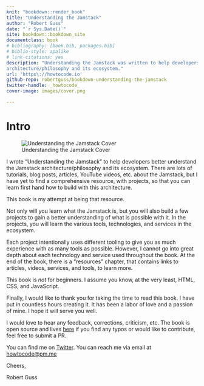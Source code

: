 ```yaml
---
knit: "bookdown::render_book"
title: "Understanding the Jamstack"
author: "Robert Guss"
date: "`r Sys.Date()`"
site: bookdown::bookdown_site
documentclass: book
# bibliography: [book.bib, packages.bib]
# biblio-style: apalike
# link-citations: yes
description: "Understanding the Jamstack was written to help developers get a better understanding of the Jamstack
architecture/philosophy and its ecosystem."
url: 'https\://howtocode.io'
github-repo: robertguss/bookdown-understanding-the-jamstack
twitter-handle: _howtocode_
cover-image: images/cover.png

---
```


# Intro {-} 

![Understanding the Jamstack Cover](images/cover.png)

I wrote "Understanding the Jamstack" to help developers better understand the Jamstack architecture/philosophy and its
ecosystem. There are lots of tutorials, blog posts, articles, YouTube videos, etc. about the Jamstack, but I have yet to
find a comprehensive resource, with projects, so that you can learn first hand how to build with this architecture.

This book is my attempt at being that resource.

Not only will you learn what the Jamstack is, but you will also build a few projects to gain a better understanding of
what is possible with it. In the projects, you will learn the various tools, technologies, and services in the
ecosystem. 

Each project intentionally uses different tooling to give you as much experience with as many tools as possible.
However, I cannot go into great depth about each technology and service used throughout the book. At the end of the
book, there is a "resources" chapter, that contains links to articles, videos, services, and tools, to learn more.

This book is _not_ for beginners. I assume you know, at the very least, HTML, CSS, and JavaScript. 

Finally, I would like to thank you for taking the time to read this book. I have put in countless hours creating it. It has been a labor of love and a passion of mine. I hope it will serve you well.

I would love to hear any feedback, corrections, criticism, etc. The book is open source and lives [here](https://github.com/robertguss/bookdown-understanding-the-jamstack) if you find any typos or would like to
contribute, feel free to submit a PR.

You can find me on [Twitter](https://twitter.com/_howtocode_). You can reach me via email at <a href="mailto:howtocode@pm.me">howtocode@pm.me</a>

Cheers,

Robert Guss